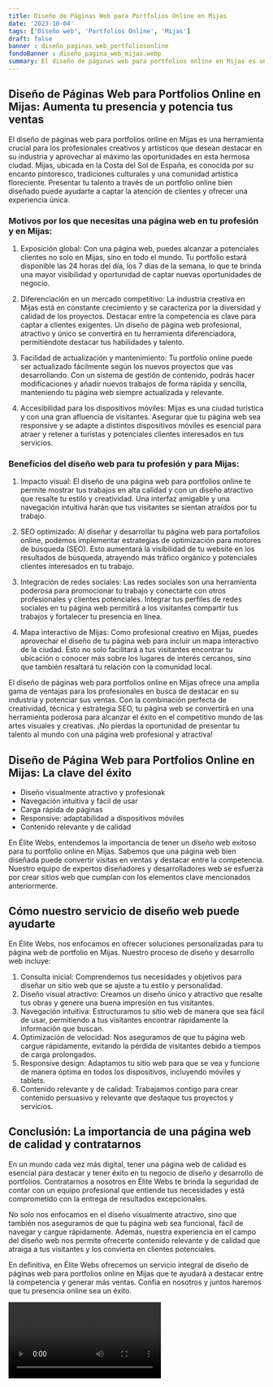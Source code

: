 ```yaml
---
title: Diseño de Páginas Web para Portfolios Online en Mijas
date: '2023-10-04'
tags: ['Diseño web', 'Portfolios Online', 'Mijas']
draft: false
banner : diseño_paginas_web_portfoliosonline
fondoBanner : diseño_pagina_web_mijas.webp
summary: El diseño de páginas web para portfolios online en Mijas es una herramienta crucial para los profesionales creativos y artísticos que desean destacar en su industria y aprovechar al máximo las oportunidades en esta hermosa ciudad. Mijas, ubicada en la Costa del Sol de España, es conocida por su encanto pintoresco, tradiciones culturales y una comunidad artística floreciente. Presentar tu talento a través de un portfolio online bien diseñado puede ayudarte a captar la atención de clientes y ofrecer una experiencia única.
---
```


## Diseño de Páginas Web para Portfolios Online en Mijas: Aumenta tu presencia y potencia tus ventas

El diseño de páginas web para portfolios online en Mijas es una herramienta crucial para los profesionales creativos y artísticos que desean destacar en su industria y aprovechar al máximo las oportunidades en esta hermosa ciudad. Mijas, ubicada en la Costa del Sol de España, es conocida por su encanto pintoresco, tradiciones culturales y una comunidad artística floreciente. Presentar tu talento a través de un portfolio online bien diseñado puede ayudarte a captar la atención de clientes y ofrecer una experiencia única.

### Motivos por los que necesitas una página web en tu profesión y en Mijas:

1. Exposición global: Con una página web, puedes alcanzar a potenciales clientes no solo en Mijas, sino en todo el mundo. Tu portfolio estará disponible las 24 horas del día, los 7 días de la semana, lo que te brinda una mayor visibilidad y oportunidad de captar nuevas oportunidades de negocio.

2. Diferenciación en un mercado competitivo: La industria creativa en Mijas está en constante crecimiento y se caracteriza por la diversidad y calidad de los proyectos. Destacar entre la competencia es clave para captar a clientes exigentes. Un diseño de página web profesional, atractivo y único se convertirá en tu herramienta diferenciadora, permitiéndote destacar tus habilidades y talento.

3. Facilidad de actualización y mantenimiento: Tu portfolio online puede ser actualizado fácilmente según los nuevos proyectos que vas desarrollando. Con un sistema de gestión de contenido, podrás hacer modificaciones y añadir nuevos trabajos de forma rápida y sencilla, manteniendo tu página web siempre actualizada y relevante.

4. Accesibilidad para los dispositivos móviles: Mijas es una ciudad turística y con una gran afluencia de visitantes. Asegurar que tu página web sea responsive y se adapte a distintos dispositivos móviles es esencial para atraer y retener a turistas y potenciales clientes interesados en tus servicios.

### Beneficios del diseño web para tu profesión y para Mijas:

1. Impacto visual: El diseño de una página web para portfolios online te permite mostrar tus trabajos en alta calidad y con un diseño atractivo que resalte tu estilo y creatividad. Una interfaz amigable y una navegación intuitiva harán que tus visitantes se sientan atraídos por tu trabajo.

2. SEO optimizado: Al diseñar y desarrollar tu página web para portafolios online, podemos implementar estrategias de optimización para motores de búsqueda (SEO). Esto aumentará la visibilidad de tu website en los resultados de búsqueda, atrayendo más tráfico orgánico y potenciales clientes interesados en tu trabajo.

3. Integración de redes sociales: Las redes sociales son una herramienta poderosa para promocionar tu trabajo y conectarte con otros profesionales y clientes potenciales. Integrar tus perfiles de redes sociales en tu página web permitirá a los visitantes compartir tus trabajos y fortalecer tu presencia en línea.

4. Mapa interactivo de Mijas: Como profesional creativo en Mijas, puedes aprovechar el diseño de tu página web para incluir un mapa interactivo de la ciudad. Esto no solo facilitará a tus visitantes encontrar tu ubicación o conocer más sobre los lugares de interés cercanos, sino que también resaltará tu relación con la comunidad local.

El diseño de páginas web para portfolios online en Mijas ofrece una amplia gama de ventajas para los profesionales en busca de destacar en su industria y potenciar sus ventas. Con la combinación perfecta de creatividad, técnica y estrategia SEO, tu página web se convertirá en una herramienta poderosa para alcanzar el éxito en el competitivo mundo de las artes visuales y creativas. ¡No pierdas la oportunidad de presentar tu talento al mundo con una página web profesional y atractiva!

<GifSeo />

<Cta />

## Diseño de Página Web para Portfolios Online en Mijas: La clave del éxito

- Diseño visualmente atractivo y profesionak
- Navegación intuitiva y fácil de usar
- Carga rápida de páginas
- Responsive: adaptabilidad a dispositivos móviles
- Contenido relevante y de calidad

En Élite Webs, entendemos la importancia de tener un diseño web exitoso para tu portfolio online en Mijas. Sabemos que una página web bien diseñada puede convertir visitas en ventas y destacar entre la competencia. Nuestro equipo de expertos diseñadores y desarrolladores web se esfuerza por crear sitios web que cumplan con los elementos clave mencionados anteriormente.

## Cómo nuestro servicio de diseño web puede ayudarte

En Élite Webs, nos enfocamos en ofrecer soluciones personalizadas para tu página web de portfolio en Mijas. Nuestro proceso de diseño y desarrollo web incluye:

1. Consulta inicial: Comprendemos tus necesidades y objetivos para diseñar un sitio web que se ajuste a tu estilo y personalidad.
2. Diseño visual atractivo: Creamos un diseño único y atractivo que resalte tus obras y genere una buena impresión en tus visitantes.
3. Navegación intuitiva: Estructuramos tu sitio web de manera que sea fácil de usar, permitiendo a tus visitantes encontrar rápidamente la información que buscan.
4. Optimización de velocidad: Nos aseguramos de que tu página web cargue rápidamente, evitando la pérdida de visitantes debido a tiempos de carga prolongados.
5. Responsive design: Adaptamos tu sitio web para que se vea y funcione de manera óptima en todos los dispositivos, incluyendo móviles y tablets.
6. Contenido relevante y de calidad: Trabajamos contigo para crear contenido persuasivo y relevante que destaque tus proyectos y servicios.

## Conclusión: La importancia de una página web de calidad y contratarnos

En un mundo cada vez más digital, tener una página web de calidad es esencial para destacar y tener éxito en tu negocio de diseño y desarrollo de portfolios. Contratarnos a nosotros en Élite Webs te brinda la seguridad de contar con un equipo profesional que entiende tus necesidades y está comprometido con la entrega de resultados excepcionales.

No solo nos enfocamos en el diseño visualmente atractivo, sino que también nos aseguramos de que tu página web sea funcional, fácil de navegar y cargue rápidamente. Además, nuestra experiencia en el campo del diseño web nos permite ofrecerte contenido relevante y de calidad que atraiga a tus visitantes y los convierta en clientes potenciales.

En definitiva, en Élite Webs ofrecemos un servicio integral de diseño de páginas web para portfolios online en Mijas que te ayudará a destacar entre la competencia y generar más ventas. Confía en nosotros y juntos haremos que tu presencia online sea un éxito.

<Video />

<CtaBot job='Portfolios Online' city='Mijas'/>

<Gmaps query='Mijas+españa+maps' />